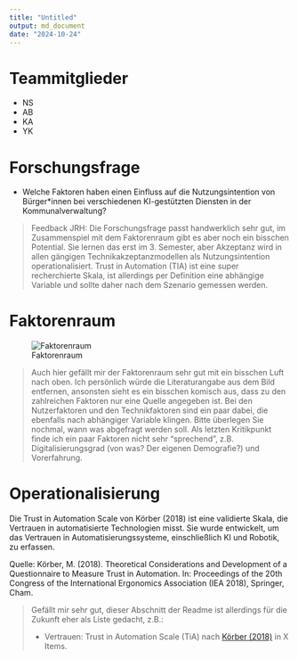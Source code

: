 ```yaml
---
title: "Untitled"
output: md_document
date: "2024-10-24"
---
```


# Teammitglieder
* NS
* AB
* KA
* YK

# Forschungsfrage
* Welche Faktoren haben einen Einfluss auf die Nutzungsintention von Bürger*innen bei verschiedenen KI-gestützten Diensten in der Kommunalverwaltung?

> Feedback JRH: Die Forschungsfrage passt handwerklich sehr gut, im Zusammenspiel mit dem Faktorenraum gibt es aber noch ein bisschen Potential. Sie lernen das erst im 3. Semester, aber Akzeptanz wird in allen gängigen Technikakzeptanzmodellen als Nutzungsintention operationalisiert. Trust in Automation (TIA) ist eine super recherchierte Skala, ist allerdings per Definition eine abhängige Variable und sollte daher nach dem Szenario gemessen werden. 

# Faktorenraum
![Faktorenraum](readme_files/Faktorenraum_Gruppe 1.jpeg)

> Auch hier gefällt mir der Faktorenraum sehr gut mit ein bisschen Luft nach oben. Ich persönlich würde die Literaturangabe aus dem Bild entfernen, ansonsten sieht es ein bisschen komisch aus, dass zu den zahlreichen Faktoren nur eine Quelle angegeben ist. Bei den Nutzerfaktoren und den Technikfaktoren sind ein paar dabei, die ebenfalls nach abhängiger Variable klingen. Bitte überlegen Sie nochmal, wann was abgefragt werden soll. Als letzten Kritikpunkt finde ich ein paar Faktoren nicht sehr "sprechend", z.B. Digitalisierungsgrad (von was? Der eigenen Demografie?) und Vorerfahrung.

# Operationalisierung
Die Trust in Automation Scale von Körber (2018) ist eine validierte Skala, die Vertrauen in automatisierte Technologien misst. Sie wurde entwickelt, um das Vertrauen in Automatisierungssysteme, einschließlich KI und Robotik, zu erfassen.

Quelle: Körber, M. (2018). Theoretical Considerations and Development of a Questionnaire to Measure Trust in Automation. In: Proceedings of the 20th Congress of the International Ergonomics Association (IEA 2018), Springer, Cham.

> Gefällt mir sehr gut, dieser Abschnitt der Readme ist allerdings für die Zukunft eher als Liste gedacht, z.B.: 
>
> * Vertrauen: Trust in Automation Scale (TiA) nach [Körber (2018)](https://link.springer.com/chapter/10.1007/978-3-319-96074-6_2 "Körber, M.(2018. Theoretical Considerations and Development of a Questionnaire to Measure Trust in Automation. In: Proceedings of the 20th Congress of the International Ergonomics Association (IEA 2018), Springer, Cham.") in X Items.


